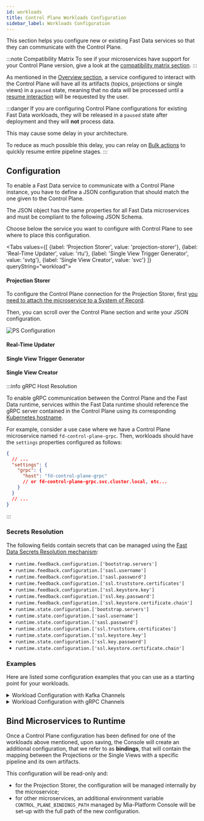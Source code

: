 ```yaml
---
id: workloads
title: Control Plane Workloads Configuration
sidebar_label: Workloads Configuration
---
```



This section helps you configure new or existing Fast Data services so that they can communicate with the Control Plane.

:::note Compatibility Matrix
To see if your microservices have support for your Control Plane version, give a look at the [compatibility matrix section](/fast_data/runtime_management/compatibility_matrix.md).
:::

As mentioned in the [Overview section](/fast_data/runtime_management/overview.mdx#workload), a service configured
to interact with the Control Plane will have all its artifacts (topics, projections or single views) in a `paused` state,
meaning that no data will be processed until a [resume interaction](/fast_data/runtime_management/control_plane_frontend.mdx#pause-and-resume) will be requested by the user.

:::danger
If you are configuring Control Plane configurations for existing Fast Data workloads, they will be released in a 
`paused` state after deployment and they will __not__ process data.

This may cause some delay in your architecture.

To reduce as much possible this delay, you can relay on [Bulk actions](/fast_data/runtime_management/control_plane_frontend.mdx#bulk-actions) to quickly resume entire pipeline stages.
:::

## Configuration

To enable a Fast Data service to communicate with a Control Plane instance, you have to define a JSON configuration that should
match the one given to the Control Plane.

The JSON object has the same properties for all Fast Data microservices and must be compliant to the following JSON Schema.

<JSONSchemaViewer schema={ControlPlaneSchema} />

Choose below the service you want to configure with Control Plane to see where to place this configuration.

<Tabs values={[
    {label: 'Projection Storer', value: 'projection-storer'},
    {label: 'Real-Time Updater', value: 'rtu'},
    {label: 'Single View Trigger Generator', value: 'svtg'},
    {label: 'Single View Creator', value: 'svc'}
]} queryString="workload">

<TabItem value="projection-storer">

#### Projection Storer

To configure the Control Plane connection for the Projection Storer, first [you need to attach the microservice to a System of Record](/fast_data/configuration/projection_storer.md#attach-to-system-of-record).

Then, you can scroll over the Control Plane section and write your JSON configuration.

![PS Configuration](img/ps_configuration.png)

</TabItem>
<TabItem value="rtu">

#### Real-Time Updater
<JSWorkloadSnippet/>
</TabItem>

<TabItem value="svtg">

#### Single View Trigger Generator
<JSWorkloadSnippet/>
</TabItem>

<TabItem value="svc">

#### Single View Creator
<JSWorkloadSnippet/>

</TabItem>
</Tabs>

:::info gRPC Host Resolution

To enable gRPC communication between the Control Plane and the Fast Data runtime, services within the Fast Data runtime should reference
the gRPC server contained in the Control Plane using its corresponding [Kubernetes hostname](https://kubernetes.io/docs/concepts/services-networking/dns-pod-service/).

For example, consider a use case where we have a Control Plane microservice named `fd-control-plane-grpc`.
Then, workloads should have the `settings` properties configured as follows:

```json
{
  // ...
  "settings": {
    "grpc": {
      "host": "fd-control-plane-grpc" 
      // or fd-control-plane-grpc.svc.cluster.local, etc...
    }
  }
  // ...
}
```

:::

### Secrets Resolution

The following fields contain secrets that can be managed using the [Fast Data Secrets Resolution mechanism](/fast_data/secrets_resolution.md):

- `runtime.feedback.configuration.['bootstrap.servers']`
- `runtime.feedback.configuration.['sasl.username']`
- `runtime.feedback.configuration.['sasl.password']`
- `runtime.feedback.configuration.['ssl.truststore.certificates']`
- `runtime.feedback.configuration.['ssl.keystore.key']`
- `runtime.feedback.configuration.['ssl.key.password']`
- `runtime.feedback.configuration.['ssl.keystore.certificate.chain']`
- `runtime.state.configuration.['bootstrap.servers']`
- `runtime.state.configuration.['sasl.username']`
- `runtime.state.configuration.['sasl.password']`
- `runtime.state.configuration.['ssl.truststore.certificates']`
- `runtime.state.configuration.['ssl.keystore.key']`
- `runtime.state.configuration.['ssl.key.password']`
- `runtime.state.configuration.['ssl.keystore.certificate.chain']`

### Examples

Here are listed some configuration examples that you can use as a starting point for your workloads.

<details>
<summary>Workload Configuration with Kafka Channels</summary>
<p>

```json
{
    "controller": {
      "type": "kafka",
      "channel": "actionTopic",
      "configuration": {
        "bootstrap.servers": "localhost:9092",
        "client.id": "test-factory",
        "sasl.mechanism": "plain",
        "group.id": "groupId",
        "ssl.enabled": false
      }
    },
    "feedback": {
      "type": "kafka",
      "configuration": {
        "bootstrap.servers": "localhost:9092",
        "client.id": "test-factory",
        "sasl.mechanism": "plain",
        "heartbeat.ms": 2500,
        "ssl.enabled": false
      },
      "channel": "heartbeatTopic"
    }
}
```

</p>
</details>

<details>
<summary>Workload Configuration with gRPC Channels</summary>
<p>

```json
{
  "controller": {
    "type": "grpc"
  },
  "feedback": {
    "type": "grpc"
  },
  "settings": {
    "grpc": {
      "host": "fd-control-plane"
    }
  }
}
```

</p>
</details>

## Bind Microservices to Runtime

Once a Control Plane configuration has been defined for one of the workloads above mentioned, upon saving,
the Console will create an additional configuration, that we refer to as **bindings**, that will contain 
the mapping between the Projections or the Single Views with a specific pipeline and its own artifacts.

This configuration will be read-only and:

- for the Projection Storer, the configuration will be managed internally by the microservice;
- for other microservices, an additional environment variable `CONTROL_PLANE_BINDINGS_PATH` managed by
  Mia-Platform Console will be set-up with the full path of the new configuration.   



